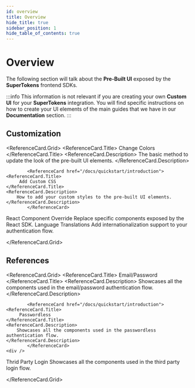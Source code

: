 ```yaml
---
id: overview
title: Overview
hide_title: true
sidebar_position: 1
hide_table_of_contents: true
---
```



# Overview

The following section will talk about the **Pre-Built UI** exposed by the **SuperTokens** frontend SDKs.

:::info
This information is not relevant if you are creating your own **Custom UI** for your **SuperTokens** integration.
You will find specific instructions on how to create your UI elements of the main guides that we have in our **Documentation** section.
:::

## Customization


<ReferenceCard.Grid>
			<ReferenceCard href="/docs/quickstart/introduction">
    <ReferenceCard.Title>
         Change Colors 
    </ReferenceCard.Title>
    <ReferenceCard.Description>
        The basic method to update the look of the pre-built UI elements.
    </ReferenceCard.Description>
			</ReferenceCard>

			<ReferenceCard href="/docs/quickstart/introduction">
    <ReferenceCard.Title>
         Add Custom CSS
    </ReferenceCard.Title>
    <ReferenceCard.Description>
        How to add your custom styles to the pre-built UI elements.
    </ReferenceCard.Description>
			</ReferenceCard>
<div />
		
  <ReferenceCard href="/docs/quickstart/introduction">
    <ReferenceCard.Title>
        React Component Override
    </ReferenceCard.Title>
    <ReferenceCard.Description>
       Replace specific components exposed by the React SDK.
    </ReferenceCard.Description>
			</ReferenceCard>
    <ReferenceCard href="/docs/quickstart/introduction">
    <ReferenceCard.Title>
         Language Translations 
    </ReferenceCard.Title>
    <ReferenceCard.Description>
       Add internationalization support to your authentication flow.
    </ReferenceCard.Description>
			</ReferenceCard>
		
</ReferenceCard.Grid>


## References


<ReferenceCard.Grid>
			<ReferenceCard href="/docs/quickstart/introduction">
    <ReferenceCard.Title>
          Email/Password
    </ReferenceCard.Title>
    <ReferenceCard.Description>
        Showcases all the components used in the email/password authentication flow.
    </ReferenceCard.Description>
			</ReferenceCard>

			<ReferenceCard href="/docs/quickstart/introduction">
    <ReferenceCard.Title>
         Passwordless
    </ReferenceCard.Title>
    <ReferenceCard.Description>
        Showcases all the components used in the passwordless authentication flow.
    </ReferenceCard.Description>
			</ReferenceCard>
    <div />
		
  <ReferenceCard href="/docs/quickstart/introduction">
    <ReferenceCard.Title>
        Thrid Party Login 
    </ReferenceCard.Title>
    <ReferenceCard.Description>
       Showcases all the components used in the third party login flow.
    </ReferenceCard.Description>
			</ReferenceCard>

		
</ReferenceCard.Grid>
